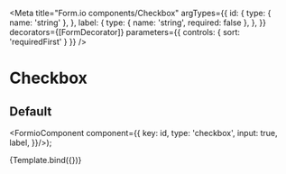 
<Meta
  title="Form.io components/Checkbox"
  argTypes={{
    id: {
      type: { name: 'string' },
    },
    label: {
      type: { name: 'string', required: false },
    },
  }}
  decorators={[FormDecorator]}
  parameters={{
    controls: { sort: 'requiredFirst' }
  }}
/>

# Checkbox

## Default

  <FormioComponent component={{
      key: id,
      type: 'checkbox',
      input: true,
      label,
}}/>);

<Canvas>
  <Story name="Default" args={{ id: 'agree-terms', label: 'Ik ga akkoord met de voorwaarden'}}>
    {Template.bind({})}
  </Story>
</Canvas>

<Props story="Default" />
